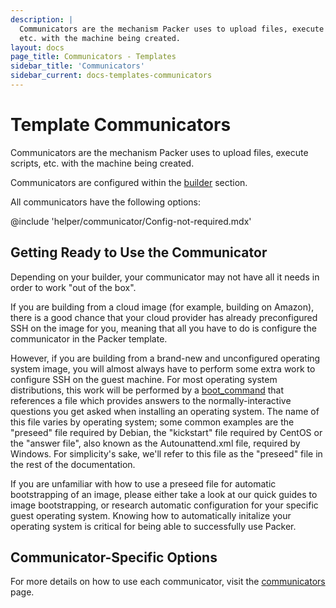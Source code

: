 ```yaml
---
description: |
  Communicators are the mechanism Packer uses to upload files, execute scripts,
  etc. with the machine being created.
layout: docs
page_title: Communicators - Templates
sidebar_title: 'Communicators'
sidebar_current: docs-templates-communicators
---
```


# Template Communicators

Communicators are the mechanism Packer uses to upload files, execute scripts,
etc. with the machine being created.

Communicators are configured within the
[builder](/docs/templates/builders.html) section.

All communicators have the following options:

@include 'helper/communicator/Config-not-required.mdx'

## Getting Ready to Use the Communicator

Depending on your builder, your communicator may not have all it needs in order
to work "out of the box".

If you are building from a cloud image (for example, building on Amazon), there
is a good chance that your cloud provider has already preconfigured SSH on the
image for you, meaning that all you have to do is configure the communicator in
the Packer template.

However, if you are building from a brand-new and unconfigured operating system
image, you will almost always have to perform some extra work to configure SSH
on the guest machine. For most operating system distributions, this work will
be performed by a [boot_command](/docs/builders/vmware-iso.html#boot-command) that references a file which
provides answers to the normally-interactive questions you get asked when
installing an operating system. The name of this file varies by operating
system; some common examples are the "preseed" file required by Debian, the
"kickstart" file required by CentOS or the "answer file", also known as the
Autounattend.xml file, required by Windows. For simplicity's sake, we'll refer
to this file as the "preseed" file in the rest of the documentation.

If you are unfamiliar with how to use a preseed file for automatic
bootstrapping of an image, please either take a look at our quick guides to
image bootstrapping, or research automatic configuration for your specific
guest operating system. Knowing how to automatically initalize your operating
system is critical for being able to successfully use Packer.

## Communicator-Specific Options

For more details on how to use each communicator, visit the
[communicators](/docs/communicators/index.html) page.
